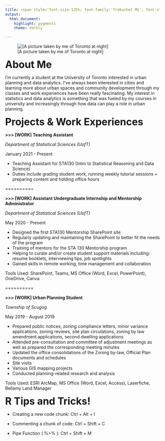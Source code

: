 ```yaml
---
title: <span style="font-size:125%; font-family:'Trebuchet MS'; font-style:normal">-Ivy Liang-</span>
output:
  html_document:
    highlight: pygments
    theme: darkly

---
```


![[A picture taken by me of Toronto at night]](toronto_view.jpg)


<font size = "6.5"> **About Me** </font>

I'm currently a student at the University of Toronto interested in urban planning and data analytics. I've always been interested in cities and learning more about urban spaces and community development through my classes and work experiences have been really fascinating. My interest in statistics and data analytics is something that was fueled by my courses in university and increasingly through how data can play a role in urban planning. 



<font size = "6.5"> **Projects & Work Experiences** </font>

**>>> [WORK] Teaching Assistant** \n 

*Department of Statistical Sciences (UofT)* \n

January 2021 - Present \n

\n
- Teaching Assistant for STA130 (Intro to Statistical Reasoning and Data Science)
- Duties include grading student work, running weekly tutorial sessions + preparing content and holding office hours

==========

**>>> [WORK] Assistant Undergraduate Internship and Mentorship Administrator** \n 

*Department of Statistical Sciences (UofT)* \n

May 2020 - Present \n 


\n
- Designed the first STA130 Mentorship SharePoint site
- Regularly updating and maintaining the SharePoint to better fit the needs of the program
- Training of mentors for the STA 130 Mentorship program
- Helping to curate and/or create student support materials including: resume booklets, interviewing tips, job spotlights
- Gained skills in remote working, time management and collaboration

Tools Used: SharePoint, Teams, MS Office (Word, Excel, PowerPoint), OneDrive, Canva

==========

**>>> [WORK] Urban Planning Student** \n 

*Township of Scugog* \n

May 2019 - August 2019 \n 

\n
- Prepared public notices, zoning compliance letters, minor variance applications, zoning reviews, site plan circulations, zoning by law amendment applications, second dwelling applications
- Attended pre-consultation and committee of adjustment meetings as well as prepared the corresponding meeting minutes
- Updated the office consolidations of the Zoning by-law, Official Plan documents and schedules
- Site visits
- Various GIS mapping projects
- Conducted planning-related research and analysis

Tools Used: ESRI ArcMap, MS Office (Word, Excel, Access), Laserfiche, Bellamy Land Manager



<font size = "6.5"> **R Tips and Tricks!** </font>


- Creating a new code chunk: Ctrl + Alt + I

- Commenting a chunk of code: Ctrl + Shift + C

- Pipe Function ( %>% ): Ctrl + Shift + M


